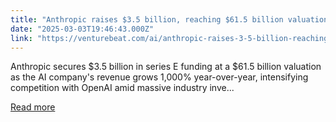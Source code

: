 ```yaml
---
title: "Anthropic raises $3.5 billion, reaching $61.5 billion valuation as AI investment frenzy continues"
date: "2025-03-03T19:46:43.000Z"
link: "https://venturebeat.com/ai/anthropic-raises-3-5-billion-reaching-61-5-billion-valuation-as-ai-investment-frenzy-continues/"
---
```


Anthropic secures $3.5 billion in series E funding at a $61.5 billion valuation as the AI company's revenue grows 1,000% year-over-year, intensifying competition with OpenAI amid massive industry inve...

[Read more](https://venturebeat.com/ai/anthropic-raises-3-5-billion-reaching-61-5-billion-valuation-as-ai-investment-frenzy-continues/)
